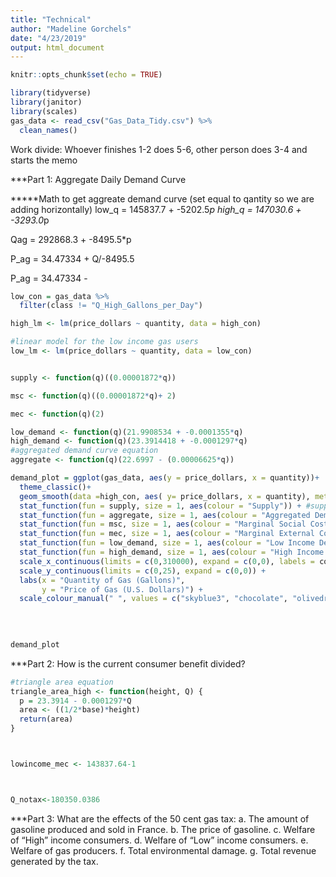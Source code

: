 ---
title: "Technical"
author: "Madeline Gorchels"
date: "4/23/2019"
output: html_document
---

```{r setup, include=FALSE}
knitr::opts_chunk$set(echo = TRUE)
```

```{r, warning=FALSE, message=FALSE}
library(tidyverse)
library(janitor)
library(scales)
gas_data <- read_csv("Gas_Data_Tidy.csv") %>% 
  clean_names()

```

Work divide: Whoever finishes 1-2 does 5-6, other person does 3-4 and starts the memo 

***Part 1: Aggregate Daily Demand Curve

*****Math to get aggreate demand curve (set equal to qantity so we are adding horizontally)
low_q = 145837.7 + -5202.5*p
high_q = 147030.6 + -3293.0*p

Qag = 292868.3 + -8495.5*p


P_ag = 34.47334 + Q/-8495.5

P_ag = 34.47334 - 





```{r}


low_con = gas_data %>% 
  filter(class != "Q_High_Gallons_per_Day")

high_lm <- lm(price_dollars ~ quantity, data = high_con)

#linear model for the low income gas users
low_lm <- lm(price_dollars ~ quantity, data = low_con)


supply <- function(q)((0.00001872*q))

msc <- function(q)((0.00001872*q)+ 2)

mec <- function(q)(2)

low_demand <- function(q)(21.9908534 + -0.0001355*q)
high_demand <- function(q)(23.3914418 + -0.0001297*q)
#aggregated demand curve equation
aggregate <- function(q)(22.6997 - (0.00006625*q))

demand_plot = ggplot(gas_data, aes(y = price_dollars, x = quantity))+
  theme_classic()+
  geom_smooth(data =high_con, aes( y= price_dollars, x = quantity), method = "lm", se =FALSE)+
  stat_function(fun = supply, size = 1, aes(colour = "Supply")) + #supply curve 
  stat_function(fun = aggregate, size = 1, aes(colour = "Aggregated Demand Curve")) + #aggregated demand curve
  stat_function(fun = msc, size = 1, aes(colour = "Marginal Social Cost")) + #marginal social cost (marginal willingness to pay)
  stat_function(fun = mec, size = 1, aes(colour = "Marginal External Cost"))+
  stat_function(fun = low_demand, size = 1, aes(colour = "Low Income Demand"))+
  stat_function(fun = high_demand, size = 1, aes(colour = "High Income Demand")) +
  scale_x_continuous(limits = c(0,310000), expand = c(0,0), labels = comma) +
  scale_y_continuous(limits = c(0,25), expand = c(0,0)) +
  labs(x = "Quantity of Gas (Gallons)",
       y = "Price of Gas (U.S. Dollars)") +
  scale_colour_manual(" ", values = c("skyblue3", "chocolate", "olivedrab4", "darkmagenta", "steelblue4", "pink3"))
  
  
  

demand_plot
```

***Part 2: How is the current consumer benefit divided?
```{r}
#triangle area equation 
triangle_area_high <- function(height, Q) {
  p = 23.3914 - 0.0001297*Q
  area <- ((1/2*base)*height)
  return(area)
}



lowincome_mec <- 143837.64-1



Q_notax<-180350.0386


```

***Part 3: What are the effects of the 50 cent gas tax:
a. The amount of gasoline produced and sold in France.
b. The price of gasoline.
c. Welfare of “High” income consumers.
d. Welfare of “Low” income consumers.
e. Welfare of gas producers.
f. Total environmental damage.
g. Total revenue generated by the tax.

```{r}



```

